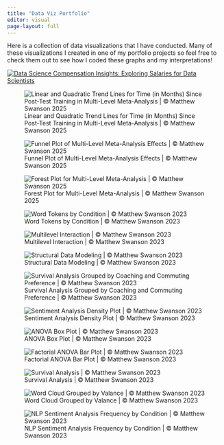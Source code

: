 ```yaml
---
title: "Data Viz Portfolio"
editor: visual
page-layout: full
---
```


Here is a collection of data visualizations that I have conducted. Many of these visualizations I created in one of my portfolio projects so feel free to check them out to see how I coded these graphs and my interpretations!

::: column-screen
```{=html}

<div class='tableauPlaceholder' id='viz1682379438189' style='position: relative'>
<noscript><a href='#'><img alt='Data Science Compensation Insights: Exploring Salaries for Data Scientists ' src='https:&#47;&#47;public.tableau.com&#47;static&#47;images&#47;Da&#47;DataScienceCompensationDashboard&#47;DataScienceCompensationDashboard&#47;1_rss.png' style='border: none' /></a></noscript>
<object class='tableauViz' width='100%' height='100%' style='display:none;'>
<param name='host_url' value='https%3A%2F%2Fpublic.tableau.com%2F' /> 
<param name='device' value='desktop' />
<param name='embed_code_version' value='3' /> <param name='site_root' value='' /><param name='name' value='DataScienceCompensationDashboard&#47;DataScienceCompensationDashboard' /><param name='tabs' value='no' /><param name='toolbar' value='yes' /><param name='static_image' value='https:&#47;&#47;public.tableau.com&#47;static&#47;images&#47;Da&#47;DataScienceCompensationDashboard&#47;DataScienceCompensationDashboard&#47;1.png' /> <param name='animate_transition' value='yes' /><param name='display_static_image' value='yes' /><param name='display_spinner' value='yes' /><param name='display_overlay' value='yes' /><param name='display_count' value='yes' /><param name='language' value='en-US' /><param name='filter' value='publish=yes' /></object></div>                <script type='text/javascript'>                    var divElement = document.getElementById('viz1682379438189');                    var vizElement = divElement.getElementsByTagName('object')[0];                    if ( divElement.offsetWidth > 1024 ) { vizElement.style.minWidth='420px';vizElement.style.maxWidth='100%';vizElement.style.minHeight='587px';vizElement.style.maxHeight=(divElement.offsetWidth*0.75)+'px';} else if ( divElement.offsetWidth > 500 ) { vizElement.style.minWidth='420px';vizElement.style.maxWidth='100%';vizElement.style.minHeight='587px';vizElement.style.maxHeight=(divElement.offsetWidth*0.75)+'px';} else { vizElement.style.width='100%';vizElement.style.height='1277px';}                     var scriptElement = document.createElement('script');                    scriptElement.src = 'https://public.tableau.com/javascripts/api/viz_v1.js';                    vizElement.parentNode.insertBefore(scriptElement, vizElement);                </script>
```
:::

::: {.column-screen layout-nrow="5"}
![Linear and Quadratic Trend Lines for Time (in Months) Since Post-Test Training in Multi-Level Meta-Analysis \| © Matthew Swanson 2025](images/Linear and Quadratic Trend Lines in Multi-Level Meta-Analysis.png)

![Funnel Plot of Multi-Level Meta-Analysis Effects \| © Matthew Swanson 2025](images/Funnel Plot of MLMA Effects.png)

![Forest Plot for Multi-Level Meta-Analysis \| © Matthew Swanson 2025](images/Forest Plot for MLMA.png)

![Word Tokens by Condition \| © Matthew Swanson 2023](images/wordcorrelation.png)

![Multilevel Interaction \| © Matthew Swanson 2023](images/interactionplot.png)

![Structural Data Modeling \| © Matthew Swanson 2023](images/Structural Data Modeling.jpg)

![Survival Analysis Grouped by Coaching and Commuting Preference \| © Matthew Swanson 2023](images/survivalplotint.png)

![Sentiment Analysis Density Plot \| © Matthew Swanson 2023](images/densityplot.png)

![ANOVA Box Plot \| © Matthew Swanson 2023](images/boxplot.png)

![Factorial ANOVA Bar Plot \| © Matthew Swanson 2023](images/bargraph.png)

![Survival Analysis \| © Matthew Swanson 2023](images/survialplot.png)

![Word Cloud Grouped by Valance \| © Matthew Swanson 2023](images/wordcloud.png)

![NLP Sentiment Analysis Frequency by Condition \| © Matthew Swanson 2023](images/wordheatmap.png)
:::
